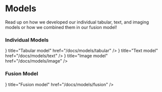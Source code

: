 
# Models

Read up on how we developed our individual tabular, text, and imaging models or how we combined them in our fusion model!

### Individual Models
<Cards>
  <Card icon={<FileBoxIcon />} title="Tabular model" href="/docs/models/tabular" />
  <Card icon={<FileBoxIcon />} title="Text model" href="/docs/models/text" />
  <Card icon={<FileBoxIcon />} title="Image model" href="/docs/models/image" />
</Cards>

### Fusion Model
<Cards>
  <Card icon={<FileBoxIcon />} title="Fusion model" href="/docs/models/fusion" />
</Cards>
